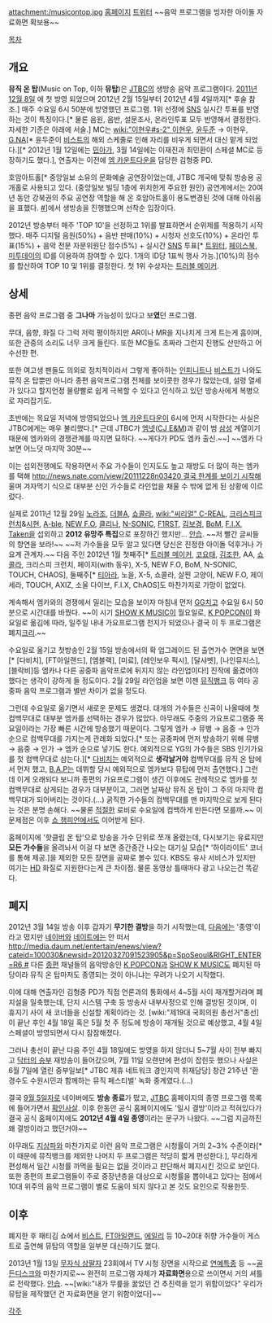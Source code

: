 attachment:/musicontop.jpg
[http://enter.jtbc.co.kr/musicontop 홈페이지] [http://twitter.com/jtbcmusicontop 트위터]
~~음악 프로그램을 빙자한 아이돌 자료화면 확보용~~

[[목차]]

== 개요 ==
'''뮤직 온 탑'''(Music on Top, 이하 '''뮤탑''')은 [[JTBC]]의 생방송 음악 프로그램이다. [[2011년]] [[12월 8일]] 에 첫 방영 되었으며 2012년 2월 15일부터 2012년 4월 4일까지[* 후술 참조.] 매주 수요일 6시 50분에 방영했던 프로그램. 1위 선정에 [[SNS]] 실시간 투표를 반영하는 것이 특징이다.[* 물론 음원, 음반, 설문조사, 온라인투표 모두 반영해서 결정한다. 자세한 기준은 아래에 서술.] MC는 [[wiki:"이현우#s-2" 이현우]], [[윤두준]] → 이현우, [[G.NA]][* 윤두준이 [[비스트(아이돌)|비스트]]의 해외 스케줄로 인해 자리를 비우게 되면서 대신 맡게 되었다.][* 2012년 1월 12일에는 [[민아]]가, 3월 14일에는 이재진과 최민환이 스페셜 MC로 등장하기도 했다.], 연출자는 이전에 [[엠 카운트다운]]을 담당한 김형중 PD.

호암아트홀[* 중앙일보 소유의 문화예술 공연장이었는데, JTBC 개국에 맞춰 방송용 공개홀로 사용되고 있다. (중앙일보 빌딩 1층에 위치한게 주요한 원인) 공연계에서는 20여 년 동안 강북권의 주요 공연장 역할을 해 온 호암아트홀이 용도변경된 것에 대해 아쉬움을 표했다. [http://news.naver.com/main/read.nhn?mode=LSD&mid=sec&sid1=103&oid=011&aid=0002174798 #]]에서 생방송을 진행했으며 선착순 입장이다.

2012년 방송부터 매주 'TOP 10'을 선정하고 1위를 발표하면서 순위제를 적용하기 시작했다. 매주 디지털 음원(50%) + 음반 판매(10%) + 시청자 선호도(10%) + 온라인 투표(15%) + 음악 전문 자문위원단 점수(5%) + 실시간 [[SNS]] 투표[* [[트위터]], [[페이스북]], [[미투데이]]의 ID를 이용하여 참여할 수 있다. 1개의 ID당 1표씩 행사 가능.](10%)의 점수를 합산하여 TOP 10 및 1위를 결정한다. 첫 1위 수상자는 [[트러블 메이커]].
== 상세 ==
종편 음악 프로그램 중 '''그나마''' 가능성이 있다고 보'''였'''던 프로그램. 

무대, 음향, 화질 다 그럭 저럭 평이하지만 AR이나 MR을 지나치게 크게 트는게 흠이며, 또한 관중의 소리도 너무 크게 들린다. 또한 MC들도 초짜라 그런지 진행도 산만하고 어수선한 편.

또한 여고생 팬들도 의외로 정치적이라서 그렇게 좋아하는 [[인피니트]]나 [[비스트]]가 나와도 뮤직 온 탑뿐만 아니라 종편 음악프로그램 전체를 보이콧한 경우가 많았는데, 설령 열세가 있다고 할지언정 물량빨로 쉽게 극복할 수 있다고 인식하고 있던 방송사에게 복병으로 자리잡기도.

초반에는 목요일 저녁에 방영되었으나 [[엠 카운트다운]]이 6시에 먼저 시작한다는 사실은 JTBC에게는 매우 불리했다.[* 근데 JTBC가 [[엠넷]]([[CJ E&M]])과 같이 범 [[삼성]] 계열이기 때문에 엠카와의 경쟁관계를 따지면 묘하다. ~~게다가 PD도 엠카 출신.~~] ~~엠카 다 보면 어느덧 마지막 30분~~

이는 섭외전쟁에도 작용하면서 주요 가수들이 인지도도 높고 재방도 더 많이 하는 엠카를 택해 [[http://news.nate.com/view/20111228n03420 결국 한계를 보이기 시작]]해 울며 겨자먹기 식으로 대부분 신인 가수들로 라인업을 채울 수 밖에 없게 된 상황에 이르렀다.

실제로 2011년 12월 29일 [[노라조]], [[더블A]], [[쇼콜라]], [[wiki:"씨리얼" C-REAL]], [[크리스피크런치]]&[[시현]], [[A-ble]], [[NEW F.O]], [[클리나]], [[N-SONIC]], [[F1RST]], [[김보경]], [[BoM]], [[F.I.X]], [[Taken]]을 섭외하고 '''2012 유망주 특집'''으로 포장하긴 했지만... [[안습]]. ~~저 빨간 글씨들의 향연을 보라!~~ ~~저 가수들을 모두 알고 있다면 당신은 진정한 아이돌 덕후거나 가요계 관계자.~~ 다음 주인 2012년 1월 첫째주[* [[트러블 메이커]], [[코요태]], [[김조한]], AA, [[쇼콜라]], 크리스피 크런치, 페이지(with 동우), X-5, NEW F.O, BoM, N-SONIC, TOUCH, CHAOS], 둘째주[* [[티아라(아이돌)|티아라]], 노을, X-5, 쇼콜라, 살찐 고양이, NEW F.O, 제이세라, TOUCH, AXIZ, 소울 다이브, F.I.X, ChAOS]도 마찬가지로 가망이 없었다.

계속해서 엠카와의 경쟁에서 밀리는 모습을 보이자 마침내 먼저 [[GG]]치고 수요일 6시 50분으로 시간대를 바꿨다. ~~이 시기 [[SHOW K MUSIC]]이 월요일로, [[K POPCON]]이 화요일로 옮김에 따라, 일주일 내내 가요프로그램 천지가 되었으나 결국 이 두 프로그램은 폐지[[크리]].~~

수요일로 옮기고 첫방송인 2월 15일 방송에서의 확 업그레이드 된 출연가수 면면을 보면[* [다비치], [FT아일랜드], [엠블랙], [미료], [레인보우 픽시], [달샤벳], [나인뮤지스], [블락비]등 엠카나 다른 공중파 음악프로에 뒤지지 않는 라인업이다!] 진작에 옮겼어야 했다는 생각이 강하게 들 정도이다. 2월 29일 라인업을 보면 이젠 [[뮤직뱅크]] 등 여타 공중파 음악 프로그램과 별반 차이가 없을 정도다.

그런데 수요일로 옮기면서 새로운 문제도 생겼다. 대개의 가수들은 신곡이 나올때에 첫 컴백무대로 대부분 엠카를 선택하는 경우가 많았다. 아무래도 주중의 가요프로그램중 목요일이라는 가장 빠른 시간에 방송했기 때문이다. 그렇게 엠카 → 뮤뱅 → 음중 → 인가 순으로 컴백무대를 가지는게 관례화 되었다.[* 또는 공중파에 먼저 방송하기 위해 뮤뱅 → 음중 → 인가 → 엠카 순으로 넣기도 한다. 예외적으로 YG의 가수들은 SBS 인기가요를 첫 컴백무대로 삼는다.][* [[다비치]]는 예외적으로 '''생각날거야''' 컴백무대를 뮤직 온 탑에서 먼저 했고, [[B.A.P]]는 데뷔할 당시 예외적으로 엠카보다 뮤탑에 먼저 출연했다.] 그런데 이게 오래되다 보니까 종편의 가요프로그램이 생긴 이후에도 관례적으로 엠카를 첫 컴백무대로 삼게되는 경우가 대부분이고, 그러면 날짜상 뮤직 온 탑이 그 주의 마지막 컴백무대가 되어버리는 것이다.(…) 굵직한 가수들의 컴백무대를 맨 마지막으로 보게 된다는 것은 분명 손해다. ~~물론 [[적절]]한 로비로 수요일에 컴백하게 만든다면 모를까.~~ 이 문제점은 이후 [[쇼 챔피언]]에서도 이어받게 된다.

홈페이지에 '핫클립 온 탑'으로 방송을 가수 단위로 쪼개 올렸는데, 다시보기는 유료지만 '''모든 가수들'''을 올려놔서 이걸 다 보면 중간중간 나오는 대기실 모습[* '하이라이트' 코너를 통해 제공.]을 제외한 모든 장면을 공짜로 볼수 있다. KBS도 유사 서비스가 있지만 여기는 [[HD]] 화질로 지원한다는게 큰 차이점. 물론 동영상 틀때마다 광고 나오는건 똑같다.
== 폐지 ==
2012년 3월 14일 방송 이후 갑자기 '''무기한 결방'''을 하기 시작했는데, [[다음]]에는 '종영'이라고 떴지만 [[네이버]]와 [[네이트]]에는 안 떠서 [[http://media.daum.net/entertain/enews/view?cateid=100030&newsid=20120327091523905&p=SpoSeoul&RIGHT_ENTER=R6 #]] 다른 [[종편]] 채널들의 음악방송인 [[K POPCON]]과 [[SHOW K MUSIC]]도 폐지된 마당이라 뮤직 온 탑마저도 종영되는 것이 아니냐는 우려가 나오기 시작했다.

이에 대해 연출자인 김형중 PD가 직접 언론과의 통화에서 4~5월 사이 재개할거라며 폐지설을 일축했는데, 단지 시스템 구축 등 방송사 내부사정으로 인해 결방된 것이며, 이 휴지기 사이 새 코너들을 신설할 계획이라는 것. [wiki:"제19대 국회의원 총선거"총선]이 끝난 후인 4월 18일 혹은 5월 첫 주 정도에 방송이 재개될 것으로 예상했고, 4월 4일 스페셜이 방영되면서 다시 잠잠해졌다.

그러나 총선이 끝난 다음 주인 4월 18일에도 방영을 하지 않더니 5~7월 사이 전부 빠지고 [[닥터의 승부]] 재방송이 들어갔으며, 7월 11일 오랜만에 편성이 잡힌듯 했으나 사실은 6월 7일에 열린 중부일보[* JTBC 제휴 네트워크 경인지역 취재담당] 창간 21주년 '환경수도 수원시민과 함께하는 뮤직 페스티벌' 녹화 중계였다.(…) 

결국 [[9월 5일]]자로 네이버에도 '''방송 종료'''가 떴고, [[JTBC]] 홈페이지의 종영 프로그램 목록에 들어가면서 [[확인사살]]. 이후 한동안 공식 홈페이지에도 '일시 결방'이라고 적혀있다가 결국 공식 홈페이지에도 '''2012년 4월 4일 종영'''이라는 문구가 나왔다. ~~그럼 지금까진 왜 결방이라고 했던거야~~

아무래도 [[뮤직뱅크|지]][[쇼! 음악중심|상]][[SBS 인기가요|파]]와 마찬가지로 이런 음악 프로그램은 시청률이 거의 2~3% 수준이라[* 이 때문에 뮤직뱅크를 제외한 나머지 두 프로그램은 적당히 짧게 편성한다.], 무리하게 편성해서 일간 시청률 까먹을 필요는 없을 것이라고 판단해서 폐지시킨 것으로 보인다. 또한 종편의 프로그램들이 주로 중장년층을 대상으로 시청률을 뽑아내고 있다는 점에서 10대 위주의 음악 프로그램이 별로 도움이 되지 않다고 본 것도 요인으로 작용한듯.
== 이후 ==
폐지한 후 패티김 쇼에서 [[비스트]], [[FT아일랜드]], [[에일리]] 등 10~20대 취향 가수들이 게스트로 출연해 뮤탑의 역할을 일부분 대신하기도 했다.

2013년 1월 13일 [[무자식 상팔자]] 23회에서 TV 시청 장면을 시작으로 [[연예특종]] 등 ~~[[골든디스크 시상식|골든디스크]]와 마찬가지로~~ 완전히 프로그램 자체가 '''자료화면'''용으로 쓰이면서 거의 셔틀로 전락했다. [[안습]]. ~~[wiki:"내가 무릎을 꿇었던 건 추진력을 얻기 위함이었다" 우리가 뮤탑을 제작했던 건 자료화면을 얻기 위함이었다]~~

[[각주]]
